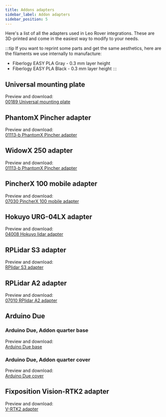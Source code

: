 ```yaml
---
title: Addons adapters
sidebar_label: Addon adapters
sidebar_position: 5
---
```



Here's a list of all the adapters used in Leo Rover integrations. These are 3D-printed and come in the easiest way to modify to your needs.

:::tip
If you want to reprint some parts and get the same aesthetics, here are the filaments we use internally to manufacture:

- Fiberlogy EASY PLA Gray - 0.3 mm layer height
- Fiberlogy EASY PLA Black - 0.3 mm layer height
  :::

## Universal mounting plate

Preview and download: \
[00189 Universal mounting plate](https://a360.co/2LK7U2E)

<center>
  <ImageZoom
    loading="lazy"
    src="/img/docs_images/leo-rover/documentation/universal-mounting-plate.webp"
    alt="Universal mounting plate"
    width="1000"
    height="750"
    style={{
      width: 400,
      height: 'auto',
      objectFit: 'contain',
    }}
  />
</center>

## ​PhantomX Pincher adapter

Preview and download: \
[01113-b PhantomX Pincher adapter](https://a360.co/3qGAnF4)

<center>
  <ImageZoom
    loading="lazy"
    src="/img/docs_images/leo-rover/documentation/phantomx-pincher-adapter.webp"
    alt="​PhantomX Pincher adapter"
    width="1024"
    height="768"
    style={{
      width: 400,
      height: 'auto',
      objectFit: 'contain',
    }}
  />
</center>

## WidowX 250 adapter

Preview and download: \
[01113-b PhantomX Pincher adapter](https://a360.co/3qGAnF4)

<center>
  <ImageZoom
    loading="lazy"
    src="/img/docs_images/leo-rover/documentation/widowx-250-adapter.webp"
    alt="​WidowX 250 adapter"
    width="600"
    height="450"
    style={{
      width: 400,
      height: 'auto',
      objectFit: 'contain',
    }}
  />
</center>

## PincherX 100 mobile adapter

Preview and download: \
[07030 PincherX 100 mobile adapter](https://a360.co/3RCXQ8s)

<center>
  <ImageZoom
    loading="lazy"
    src="/img/docs_images/leo-rover/documentation/pincherx-100-mobile-adapter.webp"
    alt="PincherX 100 mobile adapter"
    width="1000"
    height="750"
    style={{
      width: 400,
      height: 'auto',
      objectFit: 'contain',
    }}
  />
</center>

## Hokuyo URG-04LX adapter

Preview and download: \
[04008 Hokuyo lidar adapter](https://a360.co/3bY5GHk)

## RPLidar S3 adapter

Preview and download: \
[RPlidar S3 adapter](https://a360.co/3UFQMMe)

<center>
  <ImageZoom
    loading="lazy"
    src="/img/docs_images/leo-rover/documentation/rplidar-s3-adapter.webp"
    alt="RPLidar S3 adapter"
    width="1000"
    height="750"
    style={{
      width: 400,
      height: 'auto',
      objectFit: 'contain',
    }}
  />
</center>

## RPLidar A2 adapter

Preview and download: \
[07010 RPlidar A2 adapter](https://a360.co/3daOwZW)

<center>
  <ImageZoom
    loading="lazy"
    src="/img/docs_images/leo-rover/documentation/rplidar-a2-adapter.webp"
    alt="RPLidar A2 adapter"
    width="1000"
    height="750"
    style={{
      width: 400,
      height: 'auto',
      objectFit: 'contain',
    }}
  />
</center>

## Arduino Due

### Arduino Due, Addon quarter base

Preview and download: \
[Arduino Due base](https://a360.co/3NnlVOh)

<center>
  <ImageZoom
    loading="lazy"
    src="/img/docs_images/leo-rover/documentation/arduino-due-base.webp"
    alt="Arduino Due case base"
    width="1000"
    height="750"
    style={{
      width: 400,
      height: 'auto',
      objectFit: 'contain',
    }}
  />
</center>

### Arduino Due, Addon quarter cover

Preview and download: \
[Arduino Due cover](https://a360.co/3mo3RaA)

<center>
  <ImageZoom
    loading="lazy"
    src="/img/docs_images/leo-rover/documentation/arduino-due-cover.webp"
    alt="Arduino Due case cover"
    width="1000"
    height="750"
    style={{
      width: 400,
      height: 'auto',
      objectFit: 'contain',
    }}
  />
</center>

## Fixposition Vision-RTK2 adapter

Preview and download: \
[V-RTK2 adapter](https://a360.co/3OM7ypo)

<center>
  <ImageZoom
    loading="lazy"
    src="/img/docs_images/leo-rover/documentation/v-rtk2-adapter.webp"
    alt="Fixposition Vision-RTK2 adapter"
    width="1000"
    height="750"
    style={{
      width: 400,
      height: 'auto',
      objectFit: 'contain',
    }}
  />
</center>
